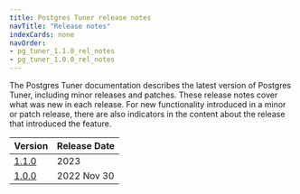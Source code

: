 ```yaml
---
title: Postgres Tuner release notes
navTitle: "Release notes"
indexCards: none
navOrder:
- pg_tuner_1.1.0_rel_notes
- pg_tuner_1.0.0_rel_notes
---
```

The Postgres Tuner documentation describes the latest version of Postgres Tuner,
including minor releases and patches. These release notes
cover what was new in each release. For new functionality introduced
in a minor or patch release, there are also indicators in the content
about the release that introduced the feature.

|           Version           | Release Date |
| --------------------------- | ------------ |
| [1.1.0](pg_tuner_1.1.0_rel_notes) | 2023         |
| [1.0.0](pg_tuner_1.0.0_rel_notes) | 2022 Nov 30  |




